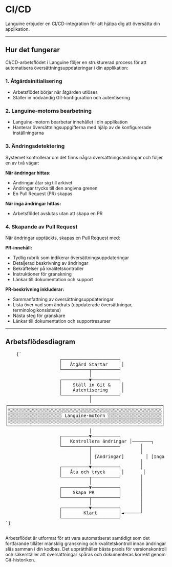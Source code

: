 # CI/CD

Languine erbjuder en CI/CD-integration för att hjälpa dig att översätta din applikation.

---

## Hur det fungerar

CI/CD-arbetsflödet i Languine följer en strukturerad process för att automatisera översättningsuppdateringar i din applikation:

### 1. Åtgärdsinitialisering
- Arbetsflödet börjar när åtgärden utlöses
- Ställer in nödvändig Git-konfiguration och autentisering

### 2. Languine-motorns bearbetning
- Languine-motorn bearbetar innehållet i din applikation
- Hanterar översättningsuppgifterna med hjälp av de konfigurerade inställningarna

### 3. Ändringsdetektering
Systemet kontrollerar om det finns några översättningsändringar och följer en av två vägar:

**När ändringar hittas:**
- Ändringar åtar sig till arkivet
- Ändringar trycks till den angivna grenen
- En Pull Request (PR) skapas

**När inga ändringar hittas:**
- Arbetsflödet avslutas utan att skapa en PR

### 4. Skapande av Pull Request
När ändringar upptäckts, skapas en Pull Request med:

**PR-innehåll:**
- Tydlig rubrik som indikerar översättningsuppdateringar
- Detaljerad beskrivning av ändringar
- Bekräftelser på kvalitetskontroller
- Instruktioner för granskning
- Länkar till dokumentation och support

**PR-beskrivning inkluderar:**
- Sammanfattning av översättningsuppdateringar
- Lista över vad som ändrats (uppdaterade översättningar, terminologikonsistens)
- Nästa steg för granskare
- Länkar till dokumentation och supportresurser

---

## Arbetsflödesdiagram

<div className="flex flex-col items-center justify-center p-4 h-[400px] sm:h-[500px] md:h-[650px]">
  <pre
    className="p-4 text-sm leading-5 mb-4 scale-[0.5] sm:scale-[0.65] md:scale-90 transform-gpu"
    style={{
      fontFamily: "monospace",
      whiteSpace: "pre",
      textAlign: "left",
    }}
  >
    {`
                    ┌─────────────────────┐
                    │   Åtgärd Startar     │
                    └──────────┬──────────┘
                               │
                    ┌──────────▼──────────┐
                    │    Ställ in Git &    │
                    │    Autentisering     │
                    └──────────┬──────────┘
                               │
┌─────────────────────────────────────────────────────────┐
│░░░░░░░░░░░░░░░░░░░░░░░░░░░░░░░░░░░░░░░░░░░░░░░░░░░░░░░░░│
│░░░░░░░░░░░░░░░░░░░░ Languine-motorn ░░░░░░░░░░░░░░░░░░░░│
│░░░░░░░░░░░░░░░░░░░░░░░░░░░░░░░░░░░░░░░░░░░░░░░░░░░░░░░░░│
└─────────────────────────────────────────────────────────┘
                               │
                    ┌──────────▼──────────┐
                    │   Kontrollera ändringar │───────┐
                    └──────────┬──────────┘       │
                               │                  │
                               │ [Ändringar]        │ [Inga ändringar]
                               │                  │
                    ┌──────────▼──────────┐       │
                    │   Åta och tryck      │       │
                    └──────────┬──────────┘       │
                               │                  │
                    ┌──────────▼──────────┐       │
                    │    Skapa PR         │       │
                    └──────────┬──────────┘       │
                               │                  │
                    ┌──────────▼──────────┐       │
                    │        Klart        │◄──────┘
                    └─────────────────────┘
`}
  </pre>
</div>

Arbetsflödet är utformat för att vara automatiserat samtidigt som det fortfarande tillåter mänsklig granskning och kvalitetskontroll innan ändringar slås samman i din kodbas. Det upprätthåller bästa praxis för versionskontroll och säkerställer att översättningar spåras och dokumenteras korrekt genom Git-historiken.
